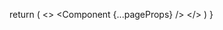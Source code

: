  return (
    <>
      <script
        defer
        data-domain="docs.ppresume.com"
        src="https://plausible.ppresume.com/js/script.js"
      ></script>
      <Component {...pageProps} />
    </>
  )
}
